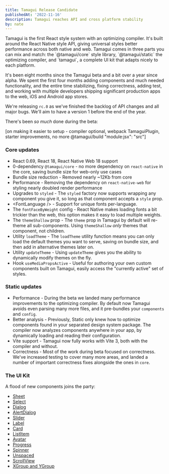 ```yaml
---
title: Tamagui Release Candidate
publishedAt: '2022-11-16'
description: Tamagui reaches API and cross platform stability
by: nate
---
```


<IntroParagraph>
  Tamagui is the first React style system with an optimizing compiler. It's built around the React
  Native style API, giving universal styles better performance across both native and web.
</IntroParagraph>

<IntroParagraph>
  Tamagui comes in three parts you can mix and match: the `@tamagui/core` style library,
  `@tamagui/static` the optimizing compiler, and `tamagui`, a complete UI kit that adapts nicely to
  each platform.
</IntroParagraph>

It's been eight months since the Tamagui beta and a bit over a year since alpha. We spent the first four months adding components and much needed functionality, and the entire time stabilizing, fixing correctness, adding test, and working with multiple developers shipping significant production apps to the web, iOS and Android app stores.

We're releasing `rc.0` as we've finished the backlog of API changes and all major bugs. We'll aim to have a version 1 before the end of the year.

There's been _so much_ done during the beta:

[on making it easier to setup - compiler optional, webpack TamaguiPlugin, starter improvements, no more @tamagui/build "module:jsx": "src"]

### Core updates

- React 0.69, React 18, React Native Web 18 support
- 0-dependency `@tamagui/core` - no more dependency on `react-native` in the core, saving bundle size for web-only use cases
- Bundle size reduction - Removed nearly ~12Kb from core
- Performance - Removing the dependency on `react-native-web` for styling nearly doubled render performance
- Upgrades to `styled` - The `styled` factory now supports wrapping any component you give it, so long as that component accepts a `style` prop.
- &lt;FontLanguage /&gt; - Support for unique fonts per-language.
- The `fontFaceByWeight` config - React Native makes loading fonts a bit trickier than the web, this option makes it easy to load multiple weights.
- The `themeShallow` prop - The `theme` prop in Tamagui by default will re-theme all sub-components. Using `themeShallow` _only_ themes that component, not children.
- Utility `loadTheme` - The `loadTheme` utility function means you can only load the default themes you want to serve, saving on bundle size, and then add in alternative themes later on.
- Utility `updateTheme` - Using `updateTheme` gives you the ability to dynamically modify themes on the fly.
- Hook `useMediaPropsActive` - Useful for authoring your own custom components built on Tamagui, easily access the "currently active" set of styles.

### Static updates

- Performance - During the beta we landed many performance improvements to the optimizing compiler. By default now Tamagui avoids even parsing many more files, and it pre-bundles your `components` and `config`.
- Better analysis - Previously, Static only knew how to optimize components found in your separated design system package. The compiler now analyzes components anywhere in your app, by dynamically loading and reading their configuration.
- Vite support - Tamagui now fully works with Vite 3, both with the compiler and without.
- Correctness - Most of the work during beta focused on correctness. We've increased testing to cover many more areas, and landed a number of important correctness fixes alongside the ones in `core`.

### The UI Kit

A flood of new components joins the party:

- [Sheet](/docs/components/sheet)
- [Select](/docs/components/select)
- [Dialog](/docs/components/dialog)
- [AlertDialog](/docs/components/alert-dialog)
- [Slider](/docs/components/slider)
- [Label](/docs/components/label)
- [Card](/docs/components/card)
- [ListItem](/docs/components/list-item)
- [Avatar](/docs/components/avatar)
- [Progress](/docs/components/progress)
- [Spinner](/docs/components/spinner)
- [Unspaced](/docs/components/unspaced)
- [ScrollView](/docs/components/scroll-view)
- [XGroup and YGroup](/docs/components/group)
